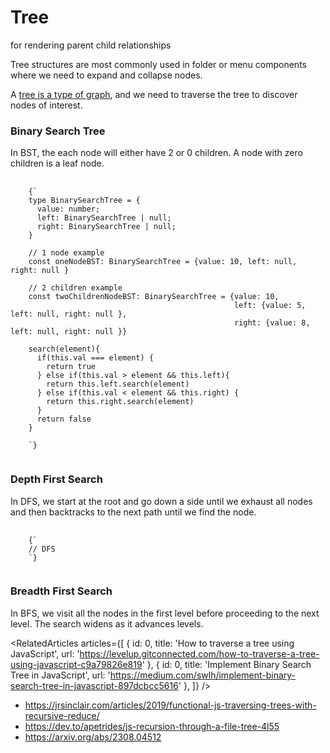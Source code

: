 
<Meta title="design system/molecules/tree" />

# Tree

<Subtitle>for rendering parent child relationships</Subtitle>

Tree structures are most commonly used in folder or menu components where we need to expand and collapse nodes.

A [tree is a type of graph](https://www.javatpoint.com/tree-vs-graph-data-structure), and we need to traverse the tree to discover nodes of interest.

### Binary Search Tree

In BST, the each node will either have 2 or 0 children. A node with zero children is a leaf node. 

<pre>
  <code className="language-javascript">
    {`
    type BinarySearchTree = {
      value: number;
      left: BinarySearchTree | null;
      right: BinarySearchTree | null;
    }

    // 1 node example
    const oneNodeBST: BinarySearchTree = {value: 10, left: null, right: null }

    // 2 children example
    const twoChildrenNodeBST: BinarySearchTree = {value: 10, 
                                                  left: {value: 5, left: null, right: null }, 
                                                  right: {value: 8, left: null, right: null }}

    search(element){   
      if(this.val === element) {
        return true
      } else if(this.val > element && this.left){
        return this.left.search(element)
      } else if(this.val < element && this.right) {
        return this.right.search(element)
      }
      return false
    }

    `}
  </code>
</pre>

### Depth First Search

In DFS, we start at the root and go down a side until we exhaust all nodes and then backtracks to the next path until we find the node. 

<pre>
  <code className="language-javascript">
    {`
    // DFS
    `}
  </code>
</pre>

### Breadth First Search

In BFS, we visit all the nodes in the first level before proceeding to the next level. The search widens as it advances levels.

<Canvas>
  <Story name="simple tree">
    <TreeStory />
  </Story>
  <Story name="recursive tree">
    <TreeStory strategy="recursive" />
  </Story>
</Canvas>

<RelatedArticles
  articles={[
    { id: 0, title: 'How to traverse a tree using JavaScript', url: 'https://levelup.gitconnected.com/how-to-traverse-a-tree-using-javascript-c9a79826e819' },
        { id: 0, title: 'Implement Binary Search Tree in JavaScript', url: 'https://medium.com/swlh/implement-binary-search-tree-in-javascript-897dcbcc5616' },
  ]}
/>

- https://jrsinclair.com/articles/2019/functional-js-traversing-trees-with-recursive-reduce/
- https://dev.to/apetrides/js-recursion-through-a-file-tree-4l55
- https://arxiv.org/abs/2308.04512